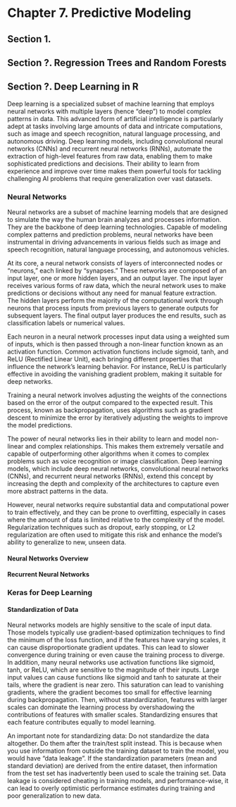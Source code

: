 # **Chapter 7. Predictive Modeling**

## Section 1.

## Section ?. Regression Trees and Random Forests


## Section ?. Deep Learning in R

Deep learning is a specialized subset of machine learning that employs neural networks with multiple layers (hence "deep") to model complex patterns in data. This advanced form of artificial intelligence is particularly adept at tasks involving large amounts of data and intricate computations, such as image and speech recognition, natural language processing, and autonomous driving. Deep learning models, including convolutional neural networks (CNNs) and recurrent neural networks (RNNs), automate the extraction of high-level features from raw data, enabling them to make sophisticated predictions and decisions. Their ability to learn from experience and improve over time makes them powerful tools for tackling challenging AI problems that require generalization over vast datasets.

### Neural Networks

Neural networks are a subset of machine learning models that are designed to simulate the way the human brain analyzes and processes information. They are the backbone of deep learning technologies. Capable of modeling complex patterns and prediction problems, neural networks have been instrumental in driving advancements in various fields such as image and speech recognition, natural language processing, and autonomous vehicles.

At its core, a neural network consists of layers of interconnected nodes or "neurons," each linked by "synapses." These networks are composed of an input layer, one or more hidden layers, and an output layer. The input layer receives various forms of raw data, which the neural network uses to make predictions or decisions without any need for manual feature extraction. The hidden layers perform the majority of the computational work through neurons that process inputs from previous layers to generate outputs for subsequent layers. The final output layer produces the end results, such as classification labels or numerical values.

Each neuron in a neural network processes input data using a weighted sum of inputs, which is then passed through a non-linear function known as an activation function. Common activation functions include sigmoid, tanh, and ReLU (Rectified Linear Unit), each bringing different properties that influence the network's learning behavior. For instance, ReLU is particularly effective in avoiding the vanishing gradient problem, making it suitable for deep networks.

Training a neural network involves adjusting the weights of the connections based on the error of the output compared to the expected result. This process, known as backpropagation, uses algorithms such as gradient descent to minimize the error by iteratively adjusting the weights to improve the model predictions.

The power of neural networks lies in their ability to learn and model non-linear and complex relationships. This makes them extremely versatile and capable of outperforming other algorithms when it comes to complex problems such as voice recognition or image classification. Deep learning models, which include deep neural networks, convolutional neural networks (CNNs), and recurrent neural networks (RNNs), extend this concept by increasing the depth and complexity of the architectures to capture even more abstract patterns in the data.

However, neural networks require substantial data and computational power to train effectively, and they can be prone to overfitting, especially in cases where the amount of data is limited relative to the complexity of the model. Regularization techniques such as dropout, early stopping, or L2 regularization are often used to mitigate this risk and enhance the model's ability to generalize to new, unseen data.

#### Neural Networks Overview

#### Recurrent Neural Networks


### Keras for Deep Learning

#### Standardization of Data

Neural networks models are highly sensitive to the scale of input data. Those models typically use gradient-based optimization techniques to find the minimum of the loss function, and if the features have varying scales, it can cause disproportionate gradient updates. This can lead to slower convergence during training or even cause the training process to diverge. In addition, many neural networks use activation functions like sigmoid, tanh, or ReLU, which are sensitive to the magnitude of their inputs. Large input values can cause functions like sigmoid and tanh to saturate at their tails, where the gradient is near zero. This saturation can lead to vanishing gradients, where the gradient becomes too small for effective learning during backpropagation. Then, without standardization, features with larger scales can dominate the learning process by overshadowing the contributions of features with smaller scales. Standardizing ensures that each feature contributes equally to model learning.

An important note for standardizing data: Do not standardize the data altogether. Do them after the train/test split instead. This is because when you use information from outside the training dataset to train the model, you would have "data leakage". If the standardization parameters (mean and standard deviation) are derived from the entire dataset, then information from the test set has inadvertently been used to scale the training set. Data leakage is considered cheating in training models, and performance-wise, it can lead to overly optimistic performance estimates during training and poor generalization to new data.

